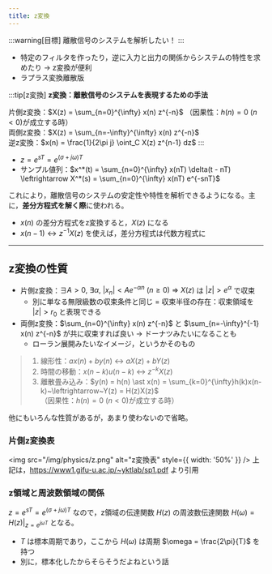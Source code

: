 ```yaml
---
title: z変換
---
```


:::warning[目標]
離散信号のシステムを解析したい！
:::
- 特定のフィルタを作ったり，逆に入力と出力の関係からシステムの特性を求めたり $\to$ z変換が便利
- ラプラス変換離散版

:::tip[z変換]
**z変換：離散信号のシステムを表現するための手法**

片側z変換：$X(z) = \sum_{n=0}^{\infty} x(n) z^{-n}$ （因果性：$h(n) = 0~(n < 0)$が成立する時）  
両側z変換：$X(z) = \sum_{n=-\infty}^{\infty} x(n) z^{-n}$  
逆z変換：$x(n) = \frac{1}{2\pi j} \oint_C X(z) z^{n-1} dz$
:::
- $z = e^{sT} = e^{(\sigma + j \omega) T}$
- サンプル値列：$x^*(t) = \sum_{n=0}^{\infty} x(nT) \delta(t - nT) \leftrightarrow X^*(s) = \sum_{n=0}^{\infty} x(nT) e^{-snT}$

これにより，離散信号のシステムの安定性や特性を解析できるようになる。主に，**差分方程式を解く際**に使われる。
- $x(n)$ の差分方程式をz変換すると，$X(z)$ になる
- $x(n-1) \leftrightarrow z^{-1}X(z)$ を使えば，差分方程式は代数方程式に

---

## z変換の性質
- 片側z変換：$\exists A > 0,~\exists \alpha,~|x_n| < A e^{-\alpha n}~(n \ge 0)~\Rightarrow~X(z)$ は $|z| > e^\alpha$ で収束
    - 別に単なる無限級数の収束条件と同じ = 収束半径の存在：収束領域を $|z| > r_0$ と表現できる
- 両側z変換：$\sum_{n=0}^{\infty} x(n) z^{-n}$ と $\sum_{n=-\infty}^{-1} x(n) z^{-n}$ が共に収束すれば良い $\to$ ドーナツみたいになることも
    - ローラン展開みたいなイメージ，というかそのもの

> 1. 線形性：$a x(n) + b y(n)~\leftrightarrow~a X(z) + b Y(z)$
> 2. 時間の移動：$x(n-k)u(n-k)~\leftrightarrow~z^{-k}X(z)$
> 3. 離散畳み込み：$y(n) = h(n) \ast x(n) = \sum_{k=0}^{\infty}h(k)x(n-k)~\leftrightarrow~Y(z) = H(z)X(z)$  
（因果性：$h(n) = 0~(n < 0)$が成立する時）

他にもいろんな性質があるが，あまり使わないので省略。

### 片側z変換表
<img src="/img/physics/z.png" alt="z変換表" style={{ width: '50%' }} />
上記は，https://www1.gifu-u.ac.jp/~yktlab/sp1.pdf より引用

### z領域と周波数領域の関係
$z = e^{sT} = e^{(\sigma + j \omega) T}$ なので，z領域の伝達関数 $H(z)$ の周波数伝達関数 $H(\omega) = H(z)|_{z = e^{j \omega T}}$ となる。
- $T$ は標本周期であり，ここから $H(\omega)$ は周期 $\omega = \frac{2\pi}{T}$ を持つ
- 別に，標本化したからそらそうだよねという話